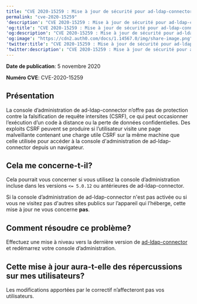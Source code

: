 ---
title: "CVE 2020-15259 : Mise à jour de sécurité pour ad-ldap-connector"
permalink: "cve-2020-15259"
'description': "CVE 2020-15259 : Mise à jour de sécurité pour ad-ldap-connector"
'og:title': "CVE 2020-15259 : Mise à jour de sécurité pour ad-ldap-connector"
'og:description': "CVE 2020-15259 : Mise à jour de sécurité pour ad-ldap-connector"
'og:image': "https://cdn2.auth0.com/docs/1.14567.0/img/share-image.png"
'twitter:title': "CVE 2020-15259 : Mise à jour de sécurité pour ad-ldap-connector"
'twitter:description': "CVE 2020-15259 : Mise à jour de sécurité pour ad-ldap-connector"
---

**Date de publication**: 5 novembre 2020

**Numéro CVE**: CVE-2020-15259

## Présentation

La console d’administration de ad-ldap-connector n’offre pas de protection contre la falsification de requête intersites (CSRF), ce qui peut occasionner l’exécution d’un code à distance ou la perte de données confidentielles. Des exploits CSRF peuvent se produire si l’utilisateur visite une page malveillante contenant une charge utile CSRF sur la même machine que celle utilisée pour accéder à la console d'administration de ad-ldap-connector depuis un navigateur.

## Cela me concerne-t-il?

Cela pourrait vous concerner si vous utilisez la console d’administration incluse dans les versions `<= 5.0.12` ou antérieures de ad-ldap-connector.

Si la console d’administration de ad-ldap-connector n'est pas activée ou si vous ne visitez pas d'autres sites publics sur l’appareil qui l’héberge, cette mise à jour ne vous concerne **pas**.

## Comment résoudre ce problème?

Effectuez une mise à niveau vers la dernière version de [ad-ldap-connector](https://github.com/auth0/ad-ldap-connector) et redémarrez votre console d’administration.

## Cette mise à jour aura-t-elle des répercussions sur mes utilisateurs?

Les modifications apportées par le correctif n’affecteront pas vos utilisateurs.